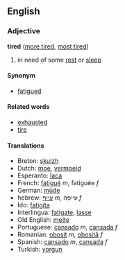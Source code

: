 == English ==

=== Adjective ===
'''tired''' ([[more tired]], [[most tired]])

# in need of some [[rest]] or [[sleep]]

==== Synonym====
*[[fatigued]]

==== Related words ====
*[[exhausted]]
*[[tire]]

==== Translations ====
*Breton: [[skuizh]]
*Dutch: [[moe]], [[vermoeid]]
*Esperanto: [[laca]]
*French: [[fatigué]] ''m'', fatiguée ''f''
*German: [[müde]]
*hebrew: [[עייף]] ''m'', עייפה ''f''
*Ido: [[fatigita]]
*Interlingua: [[fatigate]], [[lasse]]
*Old English: [[meðe]]
*Portuguese: [[cansado]] ''m'', [[cansada]] ''f''
*Romanian: [[obosit]] ''m'', [[obosită]] ''f''
*Spanish: [[cansado]] ''m'', [[cansada]] ''f''
*Turkish: [[yorgun]]